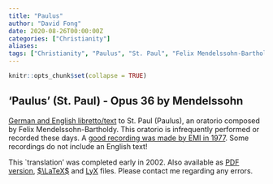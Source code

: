 ```yaml
---
title: "Paulus"
author: "David Fong"
date: 2020-08-26T00:00:00Z
categories: ["Christianity"]
aliases:
tags: ["Christianity", "Paulus", "St. Paul", "Felix Mendelssohn-Bartholdy"]
---
```


```r
knitr::opts_chunk$set(collapse = TRUE)
```

## 'Paulus' (St. Paul) - Opus 36 by Mendelssohn

<!-- Note that the latex2html generated files in the /Paulus/ directory  -->
<!-- do NOT have an automatic 'link' in the up button. This needs to be -->
<!-- changed manually in the index.html file e.g. point to '../' -->

[German and English libretto/text](/Paulus/) to St. Paul (Paulus), an oratorio composed by Felix Mendelssohn-Bartholdy. This oratorio is infrequently performed or recorded these days. A [good recording was made by EMI in 1977](https://www.amazon.com/Mendelssohn-Paulus-Felix/dp/B000005GPP). Some recordings do not include an English text!

This `translation' was completed early in 2002. Also available as [PDF version](/document/Paulus.pdf), [$\LaTeX$](/document/Paulus.tex) and [LyX](/document/Paulus.lyx) files. Please contact me regarding any errors.